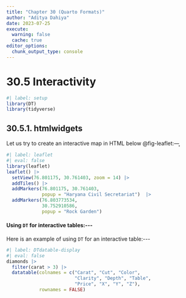```yaml
---
title: "Chapter 30 (Quarto Formats)"
author: "Aditya Dahiya"
date: 2023-07-25
execute: 
  warning: false
  cache: true
editor_options: 
  chunk_output_type: console
---
```


# 30.5 Interactivity

```r
#| label: setup
library(DT)
library(tidyverse)
```

## 30.5.1. htmlwidgets

Let us try to create an interactive map in HTML below @fig-leaflet:---̥

```r
#| label: leaflet
#| eval: false
library(leaflet)
leaflet() |>
  setView(76.801175, 30.761403, zoom = 14) |> 
  addTiles() |>
  addMarkers(76.801175, 30.761403, 
             popup = "Haryana Civil Secretariat")  |>
  addMarkers(76.803773534,
             30.752910586,
             popup = "Rock Garden")
```

#### Using `DT` for interactive tables:\-\--

Here is an example of using `DT` for an interactive table:\-\--

```r
#| label: DTdatable-display
#| eval: false
diamonds |>
  filter(carat > 3) |>
  datatable(colnames = c("Carat", "Cut", "Color",
                         "Clarity", "Depth", "Table",
                         "Price", "X", "Y", "Z"),
            rownames = FALSE)
```
